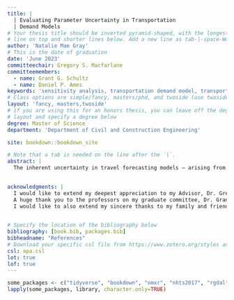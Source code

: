 ```yaml
---
title: |
  | Evaluating Parameter Uncertainty in Transportation 
  | Demand Models
# Your thesis title should be inverted pyramid-shaped, with the longest
# line on top and shorter lines below. Add a new line as tab-|-space-Words
author: 'Natalie Mae Gray'
# This is the date of graduation
date: 'June 2023'
committeechair: Gregory S. Macfarlane
committeemembers: 
  - name: Grant G. Schultz
  - name: Daniel P. Ames
keywords: 'sensitivity analysis, transportation demand model, transportation planning, latin hypercube sampling, monte carlo simulation'
# Class options are simple/fancy, masters/phd, and twoside (use twoside for printed thesis only)
layout: 'fancy, masters,twoside' 
# if you are using this for an honors thesis, you can leave off the degree in 
# layout and specify a degree below
degree: Master of Science
department: 'Department of Civil and Construction Engineering'

site: bookdown::bookdown_site

# Note that a tab is needed on the line after the `|`.
abstract: |
  The inherent uncertainty in travel forecasting models — arising from errors in input data, parameter   estimation, or model formulation — is receiving increasing attention from the scholarly and practicing community. In this research, we investigate the variance in forecasted traffic volumes resulting from varying the mode and destination choice parameters in an advanced trip-based travel demand model. Using Latin hypercube sampling to construct several hundred combinations of parameters across the plausible parameter space, we introduce substantial changes to mode and destination choice logsums and probabilities. However, the aggregate effects of of these changes on forecasted traffic volumes is small, with a variance of approximately 1 percent on high-volume facilities.

  
acknowledgments: |
  I would like to extend my deepest appreciation to my Advisor, Dr. Gregory S. Macfarlane, whose guidance and support has been invaluable throughout this research. This project would not have been possibe without him. He inspired the research topic, funded the work, and encouraged me throughout the entire process. Dr. Macfarlane has been a key component to my academic success, and I am grateful for all that he has done to support my education and my personal life.
  A huge thank you to the professors on my graduate committee, Dr. Grant G. Schultz and Dr. Daniel P. Ames for their efforts in this project as well. I would also like to express my thanks to each of the other professors I have had the privilege to learn from throughout my schooling.
  I would like to also extend my sincere thanks to my family and friends who have supported me throughout my schooling. I could not have accomplished any of this without the support of my mom Stacy Gray, my husband Chase Gibbons, my siblings, my grandparents, my in-laws and the Pettys. I would also like to thank my friends and peers, Max Barnes, Sophie Tolman, Calvin Sandberg, Kayla Keiser, and Emma Stucki for their invaluable friendship, for their support, for their calming conversations, and for helping me to succeed in my goals and life endeavors thus far.

  
# Specify the location of the bibliography below
bibliography: [book.bib, packages.bib]
bibheadname: "References"
# Download your specific csl file from https://www.zotero.org/styles and refer to it in the line below.
csl: apa.csl
lot: true
lof: true
---
```


```r
some_packages <- c("tidyverse", "bookdown", "omxr", "nhts2017", "rgdal", "sf", "ggthemes", "lhs", "foreign", "imputeTS", "targets", "readxl", "knitr", "gridExtra", "ggspatial")
lapply(some_packages, library, character.only=TRUE)
```
